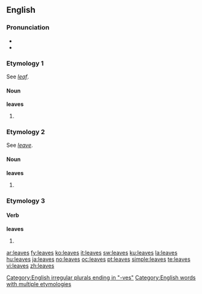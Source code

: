 ==English==

{{rank|trust|perfectly|fixed|851|leaves|chair|date|summer}}

===Pronunciation===
*{{IPA|/liːvz/}}
*{{audio|en-us-leaves.ogg|Audio (US)}}

===Etymology 1===
See ''[[leaf]]''.

====Noun====
{{wikipedia}}
'''leaves'''

# {{plural of|[[leaf]]}}

===Etymology 2===
See ''[[leave]]''.

====Noun====
'''leaves'''

# {{plural of|[[leave]]}}

===Etymology 3===
====Verb====
'''leaves'''
# {{third-person singular of|[[leave]]}}

[[Category:English irregular plurals ending in "-ves"]]
[[Category:English words with multiple etymologies]]

[[ar:leaves]]
[[fy:leaves]]
[[ko:leaves]]
[[it:leaves]]
[[sw:leaves]]
[[ku:leaves]]
[[la:leaves]]
[[hu:leaves]]
[[ja:leaves]]
[[no:leaves]]
[[oc:leaves]]
[[pt:leaves]]
[[simple:leaves]]
[[te:leaves]]
[[vi:leaves]]
[[zh:leaves]]